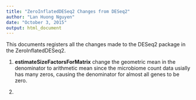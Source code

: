 ```yaml
---
title: "ZeroInflatedDESeq2 Changes from DESeq2"
author: "Lan Huong Nguyen"
date: "October 3, 2015"
output: html_document
---
```


This documents registers all the changes made to the DESeq2 package in 
the ZeroInflatedDESeq2.

1. **estimateSizeFactorsForMatrix** change the geometric mean in the denominator
to arithmetic mean since the microbiome count data usially has many zeros,
causing the denominator for almost all genes to be zero.

2. 
